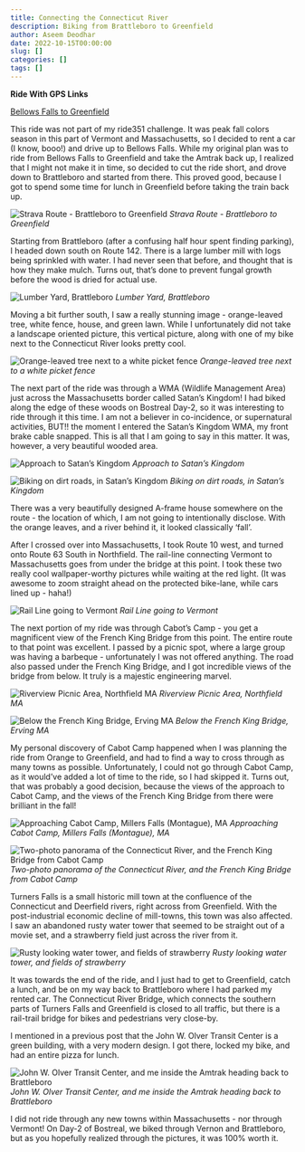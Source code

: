 ```yaml
---
title: Connecting the Connecticut River
description: Biking from Brattleboro to Greenfield
author: Aseem Deodhar
date: 2022-10-15T00:00:00
slug: []
categories: []
tags: []
---
```


**Ride With GPS Links**

[Bellows Falls to Greenfield](https://ridewithgps.com/routes/41212683)

This ride was not part of my ride351 challenge. It was peak fall colors season in this part of Vermont and Massachusetts, so I decided to rent a car (I know, booo!) and drive up to Bellows Falls. While my original plan was to ride from Bellows Falls to Greenfield and take the Amtrak back up, I realized that I might not make it in time, so decided to cut the ride short, and drove down to Brattleboro and started from there. This proved good, because I got to spend some time for lunch in Greenfield before taking the train back up.

![Strava Route - Brattleboro to Greenfield](strava_day1.jpg)
*Strava Route - Brattleboro to Greenfield*

Starting from Brattleboro (after a confusing half hour spent finding parking), I headed down south on Route 142. There is a large lumber mill with logs being sprinkled with water. I had never seen that before, and thought that is how they make mulch. Turns out, that's done to prevent fungal growth before the wood is dried for actual use.

![Lumber Yard, Brattleboro](mulch_making.jpg)
*Lumber Yard, Brattleboro*

Moving a bit further south, I saw a really stunning image - orange-leaved tree, white fence, house, and green lawn. While I unfortunately did not take a landscape oriented picture, this vertical picture, along with one of my bike next to the Connecticut River looks pretty cool.

![Orange-leaved tree next to a white picket fence](tree.jpg)
*Orange-leaved tree next to a white picket fence*

The next part of the ride was through a WMA (Wildlife Management Area) just across the Massachusetts border called Satan's Kingdom! I had biked along the edge of these woods on Bostreal Day-2, so it was interesting to ride through it this time. I am not a believer in co-incidence, or supernatural activities, BUT!! the moment I entered the Satan's Kingdom WMA, my front brake cable snapped. This is all that I am going to say in this matter. It was, however, a very beautiful wooded area.

![Approach to Satan's Kingdom](field.jpg)
*Approach to Satan's Kingdom*

![Biking on dirt roads, in Satan's Kingdom](satans_kingdom.jpg)
*Biking on dirt roads, in Satan's Kingdom*

There was a very beautifully designed A-frame house somewhere on the route - the location of which, I am not going to intentionally disclose. With the orange leaves, and a river behind it, it looked classically 'fall'.

After I crossed over into Massachusetts, I took Route 10 west, and turned onto Route 63 South in Northfield. The rail-line connecting Vermont to Massachusetts goes from under the bridge at this point. I took these two really cool wallpaper-worthy pictures while waiting at the red light. (It was awesome to zoom straight ahead on the protected bike-lane, while cars lined up - haha!)

![Rail Line going to Vermont](rail_line.jpg)
*Rail Line going to Vermont*

The next portion of my ride was through Cabot's Camp - you get a magnificent view of the French King Bridge from this point. The entire route to that point was excellent. I passed by a picnic spot, where a large group was having a barbeque - unfortunately I was not offered anything. The road also passed under the French King Bridge, and I got incredible views of the bridge from below. It truly is a majestic engineering marvel.

![Riverview Picnic Area, Northfield MA](conn_river_bank.jpg)
*Riverview Picnic Area, Northfield MA*

![Below the French King Bridge, Erving MA](french_king_under.jpg)
*Below the French King Bridge, Erving MA*

My personal discovery of Cabot Camp happened when I was planning the ride from Orange to Greenfield, and had to find a way to cross through as many towns as possible. Unfortunately, I could not go through Cabot Camp, as it would've added a lot of time to the ride, so I had skipped it. Turns out, that was probably a good decision, because the views of the approach to Cabot Camp, and the views of the French King Bridge from there were brilliant in the fall!

![Approaching Cabot Camp, Millers Falls (Montague), MA](cabot_camp.jpg)
*Approaching Cabot Camp, Millers Falls (Montague), MA*

![Two-photo panorama of the Connecticut River, and the French King Bridge from Cabot Camp](french_king_view.jpg)
*Two-photo panorama of the Connecticut River, and the French King Bridge from Cabot Camp*

Turners Falls is a small historic mill town at the confluence of the Connecticut and Deerfield rivers, right across from Greenfield. With the post-industrial economic decline of mill-towns, this town was also affected. I saw an abandoned rusty water tower that seemed to be straight out of a movie set, and a strawberry field just across the river from it.

![Rusty looking water tower, and fields of strawberry](fields_tower.jpg)
*Rusty looking water tower, and fields of strawberry*

It was towards the end of the ride, and I just had to get to Greenfield, catch a lunch, and be on my way back to Brattleboro where I had parked my rented car. The Connecticut River Bridge, which connects the southern parts of Turners Falls and Greenfield is closed to all traffic, but there is a rail-trail bridge for bikes and pedestrians very close-by.

I mentioned in a previous post that the John W. Olver Transit Center is a green building, with a very modern design. I got there, locked my bike, and had an entire pizza for lunch.

![John W. Olver Transit Center, and me inside the Amtrak heading back to Brattleboro](amtrak.jpg)
*John W. Olver Transit Center, and me inside the Amtrak heading back to Brattleboro*

I did not ride through any new towns within Massachusetts - nor through Vermont! On Day-2 of Bostreal, we biked through Vernon and Brattleboro, but as you hopefully realized through the pictures, it was 100% worth it.